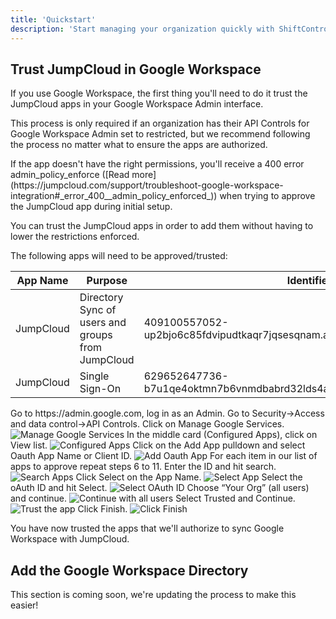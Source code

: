```yaml
---
title: 'Quickstart'
description: 'Start managing your organization quickly with ShiftControl'
---
```


## Trust JumpCloud in Google Workspace

If you use Google Workspace, the first thing you'll need to do it trust the JumpCloud apps in your Google Workspace Admin interface.

This process is only required if an organization has their API Controls for Google Workspace Admin set to restricted, but we recommend following the process no matter what to ensure the apps are authorized.

<Note>
If the app doesn't have the right permissions, you'll receive a 400 error admin_policy_enforce ([Read more](https://jumpcloud.com/support/troubleshoot-google-workspace-integration#_error_400__admin_policy_enforced_)) when trying to approve the JumpCloud app during initial setup.
</Note>

You can trust the JumpCloud apps in order to add them without having to lower the restrictions enforced.

The following apps will need to be approved/trusted:

| App Name | Purpose | Identifier |
| --- | --- | --- |
| JumpCloud | Directory Sync of users and groups from JumpCloud | 409100557052-up2bjo6c85fdvipudtkaqr7jqsesqnam.apps.googleusercontent.com |
| JumpCloud | Single Sign-On | 629652647736-b7u1qe4oktmn7b6vnmdbabrd32lds4as.apps.googleusercontent.com |

<Steps>
  <Step title="Login to the Google Workspace Admin Panel">
    Go to https://admin.google.com, log in as an Admin.
  </Step>
  <Step title="Access the API Controls">
    Go to Security→Access and data control→API Controls.
  </Step>
  <Step title="Manage Google Services">
    Click on Manage Google Services.
    <img
      src="/images/JumpCloud-Trust/JumpCloud Trust - Manage Google Services.png"
      alt="Manage Google Services"
    />
  </Step>
  <Step title="View configured apps">
      In the middle card (Configured Apps), click on View list.
      <img
        src="/images/JumpCloud-Trust/JumpCloud Trust - Configured Apps.png"
        alt="Configured Apps"
      />
    </Step>
    <Step title="Add an OAuth App">
      Click on the Add App pulldown and select Oauth App Name or Client ID.
      <img
        src="/images/JumpCloud-Trust/JumpCloud Trust - Add Oauth App.png"
        alt="Add Oauth App"
      />
    </Step>
    <Step title="Search for each app">
      For each item in our list of apps to approve repeat steps 6 to 11. Enter the ID and hit search.
      <img
        src="/images/JumpCloud-Trust/JumpCloud Trust - Search Apps.png"
        alt="Search Apps"
      />
    </Step>
    <Step title="Select the app">
      Click Select on the App Name.
      <img
        src="/images/JumpCloud-Trust/JumpCloud Trust - Select app name.png"
        alt="Select App"
      />
    </Step>
    <Step title="Select OAuth ID">
      Select the oAuth ID and hit Select.
      <img
        src="/images/JumpCloud-Trust/JumpCloud Trust - Select Oauth ID.png"
        alt="Select OAuth ID"
      />
    </Step>
    <Step title="Continue with all users">
      Choose “Your Org” (all users) and continue.
      <img
        src="/images/JumpCloud-Trust/JumpCloud Trust - Continue all users.png"
        alt="Continue with all users"
      />
    </Step>
    <Step title="Trust the app">
      Select Trusted and Continue.
      <img
        src="/images/JumpCloud-Trust/JumpCloud Trust - Select Trusted.png"
        alt="Trust the app"
      />
    </Step>
    <Step title="Finish">
      Click Finish.
      <img
        src="/images/JumpCloud-Trust/JumpCloud Trust - Finish.png"
        alt="Click Finish"
      />
    </Step>
</Steps>

You have now trusted the apps that we'll authorize to sync Google Workspace with JumpCloud.

## Add the Google Workspace Directory

<Info>This section is coming soon, we're updating the process to make this easier!</Info>
